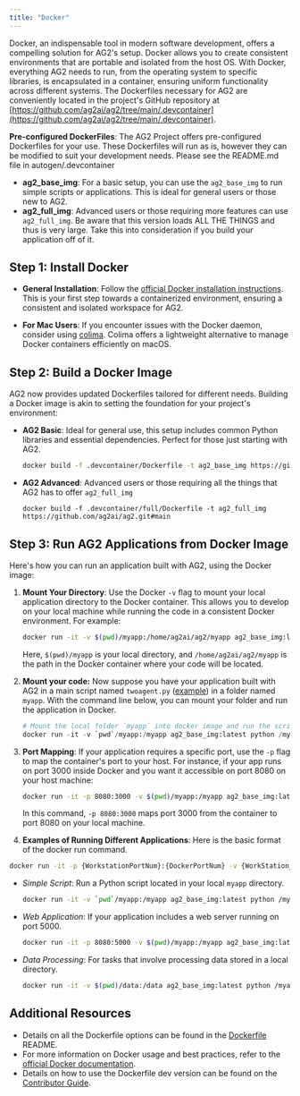 ```yaml
---
title: "Docker"
---
```


Docker, an indispensable tool in modern software development, offers a compelling solution for AG2's setup. Docker allows you to create consistent environments that are portable and isolated from the host OS. With Docker, everything AG2 needs to run, from the operating system to specific libraries, is encapsulated in a container, ensuring uniform functionality across different systems. The Dockerfiles necessary for AG2 are conveniently located in the project's GitHub repository at [https://github.com/ag2ai/ag2/tree/main/.devcontainer](https://github.com/ag2ai/ag2/tree/main/.devcontainer).

**Pre-configured DockerFiles**: The AG2 Project offers pre-configured Dockerfiles for your use. These Dockerfiles will run as is, however they can be modified to suit your development needs. Please see the README.md file in autogen/.devcontainer

- **ag2_base_img**: For a basic setup, you can use the `ag2_base_img` to run simple scripts or applications. This is ideal for general users or those new to AG2.
- **ag2_full_img**: Advanced users or those requiring more features can use `ag2_full_img`. Be aware that this version loads ALL THE THINGS and thus is very large. Take this into consideration if you build your application off of it.

## Step 1: Install Docker

- **General Installation**: Follow the [official Docker installation instructions](https://docs.docker.com/get-docker/). This is your first step towards a containerized environment, ensuring a consistent and isolated workspace for AG2.

- **For Mac Users**: If you encounter issues with the Docker daemon, consider using [colima](https://smallsharpsoftwaretools.com/tutorials/use-colima-to-run-docker-containers-on-macos/). Colima offers a lightweight alternative to manage Docker containers efficiently on macOS.

## Step 2: Build a Docker Image

AG2 now provides updated Dockerfiles tailored for different needs. Building a Docker image is akin to setting the foundation for your project's environment:

- **AG2 Basic**: Ideal for general use, this setup includes common Python libraries and essential dependencies. Perfect for those just starting with AG2.

  ```bash
  docker build -f .devcontainer/Dockerfile -t ag2_base_img https://github.com/ag2ai/ag2.git#main
  ```

- **AG2 Advanced**: Advanced users or those requiring all the things that AG2 has to offer `ag2_full_img`

  ```
  docker build -f .devcontainer/full/Dockerfile -t ag2_full_img https://github.com/ag2ai/ag2.git#main
  ```

## Step 3: Run AG2 Applications from Docker Image

Here's how you can run an application built with AG2, using the Docker image:

1. **Mount Your Directory**: Use the Docker `-v` flag to mount your local application directory to the Docker container. This allows you to develop on your local machine while running the code in a consistent Docker environment. For example:

   ```bash
   docker run -it -v $(pwd)/myapp:/home/ag2ai/ag2/myapp ag2_base_img:latest python /home/ag2ai/ag2/myapp/main.py
   ```

   Here, `$(pwd)/myapp` is your local directory, and `/home/ag2ai/ag2/myapp` is the path in the Docker container where your code will be located.

2. **Mount your code:** Now suppose you have your application built with AG2 in a main script named `twoagent.py` ([example](https://github.com/ag2ai/ag2/blob/main/test/twoagent.py)) in a folder named `myapp`. With the command line below, you can mount your folder and run the application in Docker.

   ```python
   # Mount the local folder `myapp` into docker image and run the script named "twoagent.py" in the docker.
   docker run -it -v `pwd`/myapp:/myapp ag2_base_img:latest python /myapp/main_twoagent.py
   ```

3. **Port Mapping**: If your application requires a specific port, use the `-p` flag to map the container's port to your host. For instance, if your app runs on port 3000 inside Docker and you want it accessible on port 8080 on your host machine:

   ```bash
   docker run -it -p 8080:3000 -v $(pwd)/myapp:/myapp ag2_base_img:latest python /myapp
   ```

   In this command, `-p 8080:3000` maps port 3000 from the container to port 8080 on your local machine.

4. **Examples of Running Different Applications**: Here is the basic format of the docker run command.

```bash
docker run -it -p {WorkstationPortNum}:{DockerPortNum} -v {WorkStation_Dir}:{Docker_DIR} {name_of_the_image} {bash/python} {Docker_path_to_script_to_execute}
```

- _Simple Script_: Run a Python script located in your local `myapp` directory.

  ```bash
  docker run -it -v `pwd`/myapp:/myapp ag2_base_img:latest python /myapp/my_script.py
  ```

- _Web Application_: If your application includes a web server running on port 5000.

  ```bash
  docker run -it -p 8080:5000 -v $(pwd)/myapp:/myapp ag2_base_img:latest
  ```

- _Data Processing_: For tasks that involve processing data stored in a local directory.

  ```bash
  docker run -it -v $(pwd)/data:/data ag2_base_img:latest python /myapp/process_data.py
  ```

## Additional Resources

- Details on all the Dockerfile options can be found in the [Dockerfile](https://github.com/ag2ai/ag2/blob/main/.devcontainer/README.md) README.
- For more information on Docker usage and best practices, refer to the [official Docker documentation](https://docs.docker.com).
- Details on how to use the Dockerfile dev version can be found on the [Contributor Guide](/website/docs/contributor-guide/docker).
